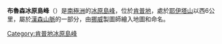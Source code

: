 {{expand|time=2014-01-02T17:17:00+00:00}}
{{unreferenced|time=2014-01-02T17:17:00+00:00}}
{{Coord|68|12|S|58|13|E|source:GNIS|display=title}}

'''布魯森冰原島峰'''（{{lang-en|Brusen Nunatak}}）是[[南極洲|南極洲]]的[[冰原島峰|冰原島峰]]，位於[[肯普地|肯普地]]，處於[[耶伊塔山|耶伊塔山]]以西6公里，屬於[[漢森山脈|漢森山脈]]的一部分，由[[挪威|挪威]]製圖師繪入地圖和命名。

{{DEFAULTSORT:Brusen Nunatak}}
[[Category:肯普地冰原島峰|Category:肯普地冰原島峰]]


{{KempLand-geo-stub}}